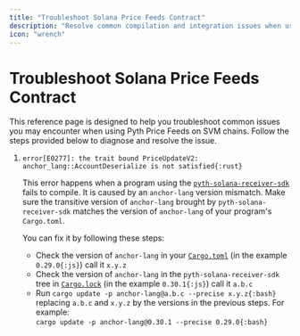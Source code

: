 ```yaml
---
title: "Troubleshoot Solana Price Feeds Contract"
description: "Resolve common compilation and integration issues when using Pyth Price Feeds on SVM chains, including anchor-lang version conflicts."
icon: "wrench"
---
```


# Troubleshoot Solana Price Feeds Contract

This reference page is designed to help you troubleshoot common issues you may encounter when using Pyth Price Feeds on SVM chains.
Follow the steps provided below to diagnose and resolve the issue.

1. `error[E0277]: the trait bound PriceUpdateV2: anchor_lang::AccountDeserialize is not satisfied{:rust}`

   This error happens when a program using the [`pyth-solana-receiver-sdk`](https://github.com/pyth-network/pyth-crosschain/tree/main/target_chains/solana/pyth_solana_receiver_sdk) fails to compile. It is caused by an `anchor-lang` version mismatch.
   Make sure the transitive version of `anchor-lang` brought by `pyth-solana-receiver-sdk`
   matches the version of `anchor-lang` of your program's `Cargo.toml`.

   You can fix it by following these steps:

   - Check the version of `anchor-lang` in your [`Cargo.toml`](https://github.com/guibescos/anchor-pyth/blob/broken-build/programs/anchor-pyth/Cargo.toml) (in the example `0.29.0{:js}`) call it `x.y.z`
   - Check the version of `anchor-lang` in the `pyth-solana-receiver-sdk` tree in [`Cargo.lock`](https://github.com/guibescos/anchor-pyth/blob/broken-build/Cargo.lock#L1400) (in the example `0.30.1{:js}`) call it `a.b.c`
   - Run `cargo update -p anchor-lang@a.b.c --precise x.y.z{:bash}`
     replacing `a.b.c` and `x.y.z` by the versions in the previous steps. For example:\
     `cargo update -p anchor-lang@0.30.1 --precise 0.29.0{:bash}`
